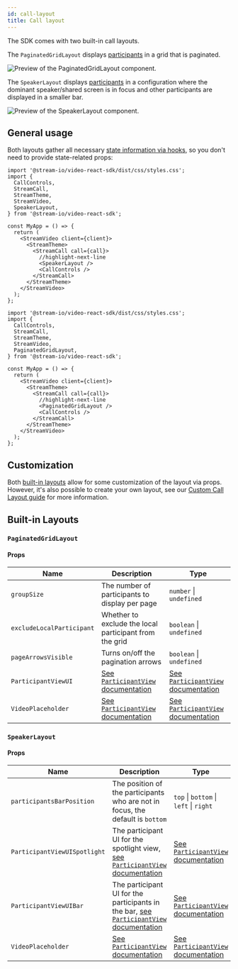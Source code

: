 ```yaml
---
id: call-layout
title: Call layout
---
```


The SDK comes with two built-in call layouts.

The `PaginatedGridLayout` displays [participants](../../../ui-components/core/participant-view) in a grid that is paginated.

![Preview of the PaginatedGridLayout component.](../../assets/03-ui-components/paginated-grid.png)

The `SpeakerLayout` displays [participants](../../../ui-components/core/participant-view) in a configuration where the dominant speaker/shared screen is in focus and other participants are displayed in a smaller bar.

![Preview of the SpeakerLayout component.](../../assets/03-ui-components/speaker-view.png)

## General usage

Both layouts gather all necessary [state information via hooks](../../../guides/call-and-participant-state), so you don't need to provide state-related props:

```tsx
import '@stream-io/video-react-sdk/dist/css/styles.css';
import {
  CallControls,
  StreamCall,
  StreamTheme,
  StreamVideo,
  SpeakerLayout,
} from '@stream-io/video-react-sdk';

const MyApp = () => {
  return (
    <StreamVideo client={client}>
      <StreamTheme>
        <StreamCall call={call}>
          //highlight-next-line
          <SpeakerLayout />
          <CallControls />
        </StreamCall>
      </StreamTheme>
    </StreamVideo>
  );
};
```

```tsx
import '@stream-io/video-react-sdk/dist/css/styles.css';
import {
  CallControls,
  StreamCall,
  StreamTheme,
  StreamVideo,
  PaginatedGridLayout,
} from '@stream-io/video-react-sdk';

const MyApp = () => {
  return (
    <StreamVideo client={client}>
      <StreamTheme>
        <StreamCall call={call}>
          //highlight-next-line
          <PaginatedGridLayout />
          <CallControls />
        </StreamCall>
      </StreamTheme>
    </StreamVideo>
  );
};
```

## Customization

Both [built-in layouts](#built-in-layouts) allow for some customization of the layout via props. However, it's also possible to create your own layout, see our [Custom Call Layout guide](../../../ui-cookbook/custom-call-layout) for more information.

## Built-in Layouts

### `PaginatedGridLayout`

#### Props

| Name                      | Description                                                                                            | Type                                                                                                   |
| ------------------------- | ------------------------------------------------------------------------------------------------------ | ------------------------------------------------------------------------------------------------------ |
| `groupSize`               | The number of participants to display per page                                                         | `number` \| `undefined`                                                                                |
| `excludeLocalParticipant` | Whether to exclude the local participant from the grid                                                 | `boolean` \| `undefined`                                                                               |
| `pageArrowsVisible`       | Turns on/off the pagination arrows                                                                     | `boolean` \| `undefined`                                                                               |
| `ParticipantViewUI`       | [See `ParticipantView` documentation](../../../ui-components/core/participant-view/#participantviewui) | [See `ParticipantView` documentation](../../../ui-components/core/participant-view/#participantviewui) |
| `VideoPlaceholder`        | [See `ParticipantView` documentation](../../../ui-components/core/participant-view/#videoplaceholder)  | [See `ParticipantView` documentation](../../../ui-components/core/participant-view/#videoplaceholder)  |

### `SpeakerLayout`

#### Props

| Name                         | Description                                                                                                                                                | Type                                                                                                   |
| ---------------------------- | ---------------------------------------------------------------------------------------------------------------------------------------------------------- | ------------------------------------------------------------------------------------------------------ |
| `participantsBarPosition`    | The position of the participants who are not in focus, the default is `bottom`                                                                             | `top` \| `bottom` \| `left` \| `right`                                                                 |
| `ParticipantViewUISpotlight` | The participant UI for the spotlight view, [see `ParticipantView` documentation](../../../ui-components/core/participant-view/#participantviewui)          | [See `ParticipantView` documentation](../../../ui-components/core/participant-view/#participantviewui) |
| `ParticipantViewUIBar`       | The participant UI for the participants in the bar, [see `ParticipantView` documentation](../../../ui-components/core/participant-view/#participantviewui) | [See `ParticipantView` documentation](../../../ui-components/core/participant-view/#participantviewui) |
| `VideoPlaceholder`           | [See `ParticipantView` documentation](../../../ui-components/core/participant-view/#videoplaceholder)                                                      | [See `ParticipantView` documentation](../../../ui-components/core/participant-view/#videoplaceholder)  |
